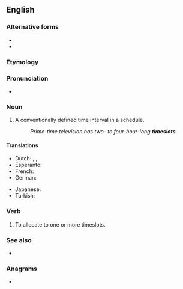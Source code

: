 {{also|time-slot|time slot}}
==English==

===Alternative forms===
* {{l|en|time-slot}}
* {{l|en|time slot}}

===Etymology===
{{compound|en|time|slot}}

===Pronunciation===
* {{hyphenation|en|time|slot}}

===Noun===
{{en-noun}}

# A conventionally defined time interval in a schedule.
#: ''Prime-time television has two- to four-hour-long '''timeslots'''.''

====Translations====
{{trans-top}}
* Dutch: {{t|nl|tijdvenster|n}}, {{t+|nl|tijdslot|n}}, {{t+|nl|tijdblok|n}}
* Esperanto: {{t|eo|tempo-bloko}}
* French: {{t+|fr|créneau|m}}
* German: {{t|de|Zeitschlitz|m}}
{{trans-mid}}
* Japanese: {{t+check|ja|枠|tr=わく, waku}}
* Turkish: {{t+|tr|zaman aralığı}}
{{trans-bottom}}

===Verb===
{{en-verb|++}}

# {{lb|en|transitive}} To allocate to one or more timeslots.

===See also===
* {{l|en|time slice}}

===Anagrams===
* {{anagrams|en|a=eilmostt|lost time}}